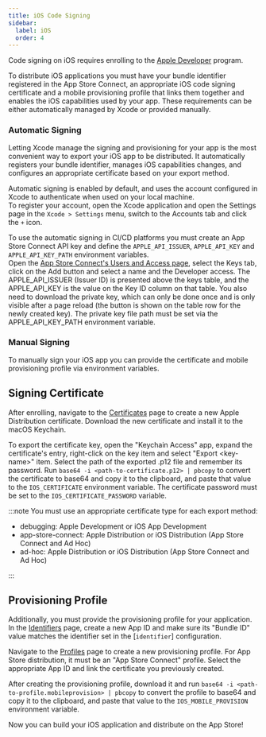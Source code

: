 ```yaml
---
title: iOS Code Signing
sidebar:
  label: iOS
  order: 4
---
```


Code signing on iOS requires enrolling to the [Apple Developer] program.

To distribute iOS applications you must have your bundle identifier registered in the App Store Connect,
an appropriate iOS code signing certificate and a mobile provisioning profile that links them together and enables the iOS capabilities used by your app.
These requirements can be either automatically managed by Xcode or provided manually.

### Automatic Signing

Letting Xcode manage the signing and provisioning for your app is the most convenient way to export your iOS app to be distributed.
It automatically registers your bundle identifier, manages iOS capabilities changes, and configures an appropriate certificate based on your export method.

Automatic signing is enabled by default, and uses the account configured in Xcode to authenticate when used on your local machine.\
To register your account, open the Xcode application and open the Settings page in the `Xcode > Settings` menu, switch to the Accounts tab and click the `+` icon.

To use the automatic signing in CI/CD platforms you must create an App Store Connect API key
and define the `APPLE_API_ISSUER`, `APPLE_API_KEY` and `APPLE_API_KEY_PATH` environment variables.\
Open the [App Store Connect's Users and Access page], select the Keys tab, click on the Add button and select a name and the Developer access.
The APPLE_API_ISSUER (Issuer ID) is presented above the keys table, and the APPLE_API_KEY is the value on the Key ID column on that table.
You also need to download the private key, which can only be done once and is only visible after a page reload (the button is shown on the table row for the newly created key).
The private key file path must be set via the APPLE_API_KEY_PATH environment variable.

### Manual Signing

To manually sign your iOS app you can provide the certificate and mobile provisioning profile via environment variables.

## Signing Certificate

After enrolling, navigate to the [Certificates] page to create a new Apple Distribution certificate.
Download the new certificate and install it to the macOS Keychain.

To export the certificate key, open the "Keychain Access" app, expand the certificate's entry, right-click on the key item and select "Export \<key-name\>" item.
Select the path of the exported .p12 file and remember its password.
Run `base64 -i <path-to-certificate.p12> | pbcopy` to convert the certificate to base64 and copy it to the clipboard, and paste that value to the `IOS_CERTIFICATE` environment variable.
The certificate password must be set to the `IOS_CERTIFICATE_PASSWORD` variable.

:::note
You must use an appropriate certificate type for each export method:

- debugging: Apple Development or iOS App Development
- app-store-connect: Apple Distribution or iOS Distribution (App Store Connect and Ad Hoc)
- ad-hoc: Apple Distribution or iOS Distribution (App Store Connect and Ad Hoc)

:::

## Provisioning Profile

Additionally, you must provide the provisioning profile for your application. In the [Identifiers](https://developer.apple.com/account/resources/identifiers/list) page, create a new App ID and make sure its "Bundle ID" value matches the identifier set in the [`identifier`] configuration.

Navigate to the [Profiles](https://developer.apple.com/account/resources/profiles/list) page to create a new provisioning profile. For App Store distribution, it must be an "App Store Connect" profile. Select the appropriate App ID and link the certificate you previously created.

After creating the provisioning profile, download it and run `base64 -i <path-to-profile.mobileprovision> | pbcopy` to convert the profile to base64 and copy it to the clipboard, and paste that value to the `IOS_MOBILE_PROVISION` environment variable.

Now you can build your iOS application and distribute on the App Store!

[Certificates]: https://developer.apple.com/account/resources/certificates/list
[Apple Developer]: https://developer.apple.com
[App Store Connect's Users and Access page]: https://appstoreconnect.apple.com/access/users
